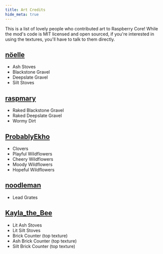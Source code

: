 ```yaml
---
title: Art Credits
hide_meta: true
---
```


This is a list of lovely people who contributed art to Raspberry Core! While the mod's code is MIT licensed and
open sourced, if you're interested in using the textures, you'll have to talk to them directly.

## [nöelle](https://modrinth.com/user/noelledotjpg)

- Ash Stoves
- Blackstone Gravel
- Deepslate Gravel
- Silt Stoves

## [raspmary](https://www.curseforge.com/members/raspmary/projects)

- Raked Blackstone Gravel
- Raked Deepslate Gravel
- Wormy Dirt

## [ProbablyEkho](https://modrinth.com/user/ProbablyEkho)

- Clovers
- Playful Wildflowers
- Cheery Wildflowers
- Moody Wildflowers
- Hopeful Wildflowers

## [noodleman](https://bsky.app/profile/did:plc:7esfoz6tuu22avv4m6zxwt25)

- Lead Grates

## [Kayla_the_Bee](https://modrinth.com/user/Kayla_the_Bee)

- Lit Ash Stoves
- Lit Silt Stoves
- Brick Counter (top texture)
- Ash Brick Counter (top texture)
- Silt Brick Counter (top texture)